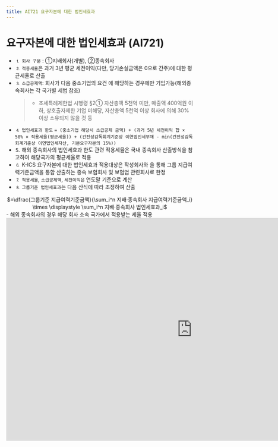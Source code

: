 ```yaml
---
title: AI721 요구자본에 대한 법인세효과
---
```

# 요구자본에 대한 법인세효과 (AI721)

<Accordion multiple activeIndex={[]}>
<AccordionTab header="[작성 요령]">

- ⒈ `회사 구분` : ①지배회사(개별), ②종속회사
- ⒉ `적용세율`은 과거 3년 평균 세전이익(다만, 당기손실금액은 0으로 간주)에 대한 평균세율로 산출
- ⒊ `소급공제액`: 회사가 다음 중소기업의 요건 에 해당하는 경우에만 기입가능(해외종속회사는 각 국가별 세법 참조)
  > - 조세특례제한법 시행령 §2① 자산총액 5천억 미만, 매출액 400억원 이하, 상호출자제한 기업 미해당, 자산총액 5천억 이상 회사에 의해 30%이상 소유되지 않을 것 등
- ⒋ `법인세효과 한도` `= (중소기업 해당시 소급공제 금액) + (과거 5년 세전이익 합 × 50% × 적용세율(평균세율)) + (건전성감독회계기준상 이연법인세부채 - min(건전성감독회계기준상 이연법인세자산, 기본요구자본의 15%))`
- ⒌ 해외 종속회사의 법인세효과 한도 관련 적용세율은 국내 종속회사 산출방식을 참고하여 해당국가의 평균세율로 적용
- ⒍ K-ICS 요구자본에 대한 법인세효과 적용대상은 작성회사와 <OverlayDemo id ="계정별합산"/>을 통해 그룹 지급여력기준금액을 통합 산출하는 종속 보험회사 및 보험업 관련회사로 한정
- ⒎ `적용세율`, `소급공제액`, `세전이익은` 연도말 기준으로 계산
- ⒏ `그룹기준 법인세효과`는 다음 산식에 따라 조정하여 산출
<Math>
그룹기준 법인세효과
<center>
$=\dfrac{그룹기준 지급여력기준금액}{\sum_i^n 지배·종속회사 지급여력기준금액_i} \times \displaystyle \sum_i^n 지배·종속회사 법인세효과_i$
</center>
<Cmt>
- 해외 종속회사의 경우 해당 회사 소속 국가에서 적용받는 세율 적용
</Cmt>
</Math>

</AccordionTab>
</Accordion>

<br/>

<iframe width="1000" height="600" frameBorder="0" scrolling="no"
src="https://onedrive.live.com/embed?resid=AB5F66CE0CF8D024%2116554&authkey=%21ACzRWZavyE-79hc&em=2
&AllowTyping=True
&wdAllowInteractivity=False&ActiveCell='2-5'!F10&Item='2-5'!A7:T40
&wdHideGridlines=True
&wdDownloadButton=False
&waccluster=PSG3">
</iframe>
